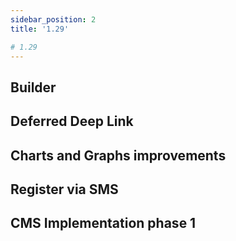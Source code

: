 ```yaml
---
sidebar_position: 2
title: '1.29'

# 1.29
---
```


## Builder

## Deferred Deep Link

## Charts and Graphs improvements

## Register via SMS

## CMS Implementation phase 1